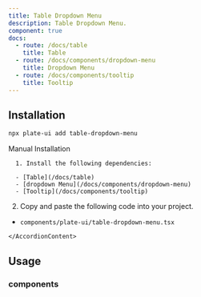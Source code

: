 ```yaml
---
title: Table Dropdown Menu
description: Table Dropdown Menu.
component: true
docs:
  - route: /docs/table
    title: Table
  - route: /docs/components/dropdown-menu
    title: Dropdown Menu
  - route: /docs/components/tooltip
    title: Tooltip
---
```


<ComponentExample src="/src/components/examples/PlaygroundDemo.tsx">
  <PlaygroundDemo id="table" />
</ComponentExample>

## Installation

```bash
npx plate-ui add table-dropdown-menu
```

<Accordion type="single" collapsible>
  <AccordionItem value="manual-installation">
    <AccordionTrigger>Manual Installation</AccordionTrigger>
    <AccordionContent>

      1. Install the following dependencies:

      - [Table](/docs/table)
      - [dropdown Menu](/docs/components/dropdown-menu)
      - [Tooltip](/docs/components/tooltip)

2. Copy and paste the following code into your project.

- `components/plate-ui/table-dropdown-menu.tsx`

<ComponentSource src="/src/components/plate-ui/table-dropdown-menu.tsx" />
      
    </AccordionContent>

  </AccordionItem>
</Accordion>

## Usage

### components

<ComponentSource src="/src/components/plate-ui/fixed-toolbar-buttons.tsx" />
